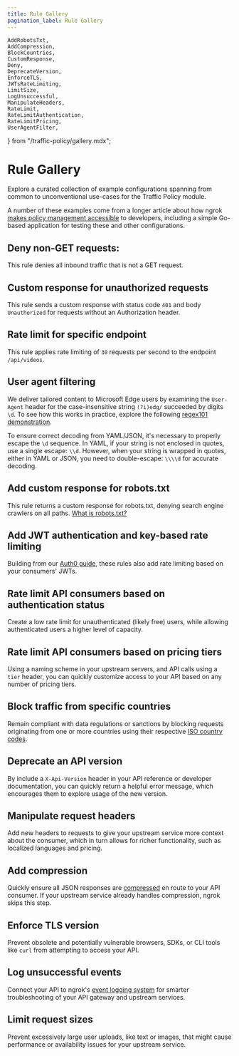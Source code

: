 ```yaml
---
title: Rule Gallery
pagination_label: Rule Gallery
---
```


	AddRobotsTxt,
	AddCompression,
	BlockCountries,
	CustomResponse,
	Deny,
	DeprecateVersion,
	EnforceTLS,
	JWTsRateLimiting,
	LimitSize,
	LogUnsuccessful,
	ManipulateHeaders,
	RateLimit,
	RateLimitAuthentication,
	RateLimitPricing,
	UserAgentFilter,
} from "/traffic-policy/gallery.mdx";

# Rule Gallery

Explore a curated collection of example configurations spanning from common to
unconventional use-cases for the Traffic Policy module.

A number of these examples come from a longer article about how ngrok [makes policy management accessible](https://ngrok.com/blog-post/api-gateway-policy-management-examples) to developers, including a simple Go-based application for testing these and other configurations.

## Deny non-GET requests:

This rule denies all inbound traffic that is not a GET request.

<Deny />

## Custom response for unauthorized requests

This rule sends a custom response with status code `401` and body `Unauthorized`
for requests without an Authorization header.

<CustomResponse />

## Rate limit for specific endpoint

This rule applies rate limiting of `30` requests per second to the endpoint
`/api/videos`.

<RateLimit />

## User agent filtering

We deliver tailored content to Microsoft Edge users by examining the
`User-Agent` header for the case-insensitive string `(?i)edg/` succeeded by
digits `\d`. To see how this works in practice, explore the following
[regex101 demonstration](https://regex101.com/r/3NPVub/1).

To ensure correct decoding from YAML/JSON, it's necessary to properly escape the
`\d` sequence. In YAML, if your string is not enclosed in quotes, use a single
escape: `\\d`. However, when your string is wrapped in quotes, either in YAML or
JSON, you need to double-escape: `\\\\d` for accurate decoding.

<UserAgentFilter />

## Add custom response for robots.txt

This rule returns a custom response for robots.txt, denying search engine crawlers on all paths.
[What is robots.txt?](https://developers.google.com/search/docs/crawling-indexing/robots/intro)

<AddRobotsTxt />

## Add JWT authentication and key-based rate limiting

Building from our [Auth0 guide](https://ngrok.com/docs/integrations/auth0/jwt-action/), these rules also add rate limiting based on your consumers' JWTs.

<JWTsRateLimiting />

## Rate limit API consumers based on authentication status

Create a low rate limit for unauthenticated (likely free) users, while allowing authenticated users a higher level of capacity.

<RateLimitAuthentication />

## Rate limit API consumers based on pricing tiers

Using a naming scheme in your upstream servers, and API calls using a `tier` header, you can quickly customize access to your API based on any number of pricing tiers.

<RateLimitPricing />

## Block traffic from specific countries

Remain compliant with data regulations or sanctions by blocking requests originating from one or more countries using their respective [ISO country codes](https://en.wikipedia.org/wiki/List_of_ISO_3166_country_codes).

<BlockCountries />

## Deprecate an API version

By include a `X-Api-Version` header in your API reference or developer documentation, you can quickly return a helpful error message, which encourages them to explore usage of the new version.

<DeprecateVersion />

## Manipulate request headers

Add new headers to requests to give your upstream service more context about the consumer, which in turn allows for richer functionality, such as localized languages and pricing.

<ManipulateHeaders />

## Add compression

Quickly ensure all JSON responses are [compressed](/docs/http/traffic-policy/actions/compress-response.mdx) en route to your API consumer. If your upstream service already handles compression, ngrok skips this step.

<AddCompression />

## Enforce TLS version

Prevent obsolete and potentially vulnerable browsers, SDKs, or CLI tools like `curl` from attempting to access your API.

<EnforceTLS />

## Log unsuccessful events

Connect your API to ngrok's [event logging system](/docs/obs/index.mdx) for smarter troubleshooting of your API gateway and upstream services.

<LogUnsuccessful />

## Limit request sizes

Prevent excessively large user uploads, like text or images, that might cause performance or availability issues for your upstream service.

<LimitSize />
